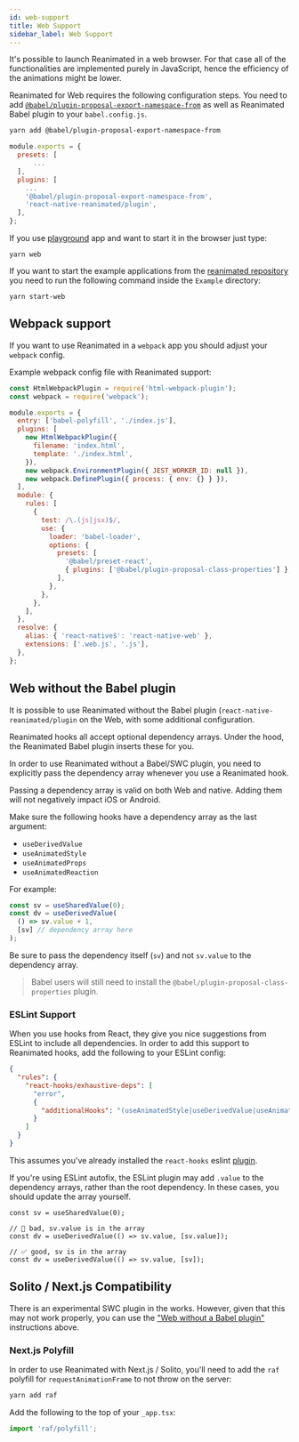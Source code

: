 ```yaml
---
id: web-support
title: Web Support
sidebar_label: Web Support
---
```



<DocsCompatibilityInfo />

It's possible to launch Reanimated in a web browser. For that case all of the functionalities are implemented purely in JavaScript, hence the efficiency of the animations might be lower.

Reanimated for Web requires the following configuration steps. You need to add [`@babel/plugin-proposal-export-namespace-from`](https://babeljs.io/docs/en/babel-plugin-proposal-export-namespace-from) as well as Reanimated Babel plugin to your `babel.config.js`.

```bash
yarn add @babel/plugin-proposal-export-namespace-from
```

```js {5,6}
module.exports = {
  presets: [
      ...
  ],
  plugins: [
    ...
    '@babel/plugin-proposal-export-namespace-from',
    'react-native-reanimated/plugin',
  ],
};
```

If you use
[playground](https://github.com/software-mansion-labs/reanimated-2-playground)
app and want to start it in the browser just type:

```shell
yarn web
```

If you want to start the example applications from the
[reanimated repository](https://github.com/software-mansion/react-native-reanimated)
you need to run the following command inside the `Example` directory:

```shell
yarn start-web
```

## Webpack support

If you want to use Reanimated in a `webpack` app you should adjust your `webpack` config.

Example webpack config file with Reanimated support:

```js {6,14,15,34}
const HtmlWebpackPlugin = require('html-webpack-plugin');
const webpack = require('webpack');

module.exports = {
  entry: ['babel-polyfill', './index.js'],
  plugins: [
    new HtmlWebpackPlugin({
      filename: 'index.html',
      template: './index.html',
    }),
    new webpack.EnvironmentPlugin({ JEST_WORKER_ID: null }),
    new webpack.DefinePlugin({ process: { env: {} } }),
  ],
  module: {
    rules: [
      {
        test: /\.(js|jsx)$/,
        use: {
          loader: 'babel-loader',
          options: {
            presets: [
              '@babel/preset-react',
              { plugins: ['@babel/plugin-proposal-class-properties'] },
            ],
          },
        },
      },
    ],
  },
  resolve: {
    alias: { 'react-native$': 'react-native-web' },
    extensions: ['.web.js', '.js'],
  },
};
```

## Web without the Babel plugin

It is possible to use Reanimated without the Babel plugin (`react-native-reanimated/plugin` on the Web, with some additional configuration.

Reanimated hooks all accept optional dependency arrays. Under the hood, the Reanimated Babel plugin inserts these for you.

In order to use Reanimated without a Babel/SWC plugin, you need to explicitly pass the dependency array whenever you use a Reanimated hook.

Passing a dependency array is valid on both Web and native. Adding them will not negatively impact iOS or Android.

Make sure the following hooks have a dependency array as the last argument:

- `useDerivedValue`
- `useAnimatedStyle`
- `useAnimatedProps`
- `useAnimatedReaction`

For example:

```ts
const sv = useSharedValue(0);
const dv = useDerivedValue(
  () => sv.value + 1,
  [sv] // dependency array here
);
```

Be sure to pass the dependency itself (`sv`) and not `sv.value` to the dependency array.

> Babel users will still need to install the `@babel/plugin-proposal-class-properties` plugin.

### ESLint Support

When you use hooks from React, they give you nice suggestions from ESLint to include all dependencies. In order to add this support to Reanimated hooks, add the following to your ESLint config:

```json
{
  "rules": {
    "react-hooks/exhaustive-deps": [
      "error",
      {
        "additionalHooks": "(useAnimatedStyle|useDerivedValue|useAnimatedProps)"
      }
    ]
  }
}
```

This assumes you've already installed the `react-hooks` eslint [plugin](https://www.npmjs.com/package/eslint-plugin-react-hooks).

If you're using ESLint autofix, the ESLint plugin may add `.value` to the dependency arrays, rather than the root dependency. In these cases, you should update the array yourself.

```tsx
const sv = useSharedValue(0);

// 🚨 bad, sv.value is in the array
const dv = useDerivedValue(() => sv.value, [sv.value]);

// ✅ good, sv is in the array
const dv = useDerivedValue(() => sv.value, [sv]);
```

## Solito / Next.js Compatibility

There is an experimental SWC plugin in the works. However, given that this may not work properly, you can use the ["Web without a Babel plugin"](#web-without-a-babel-plugin) instructions above.

### Next.js Polyfill

In order to use Reanimated with Next.js / Solito, you'll need to add the `raf` polyfill for `requestAnimationFrame` to not throw on the server:

```sh
yarn add raf
```

Add the following to the top of your `_app.tsx`:

```ts
import 'raf/polyfill';
```
